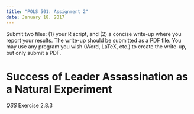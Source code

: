 ```yaml
---
title: "POLS 501: Assignment 2"
date: January 18, 2017
---
```


Submit two files: (1) your R script, and (2) a concise write-up where you report your results. The write-up should be submitted as a PDF file. You may use any program you wish (Word, LaTeX, etc.) to create the write-up, but only submit a PDF.


# Success of Leader Assassination as a Natural Experiment

*QSS* Exercise 2.8.3

